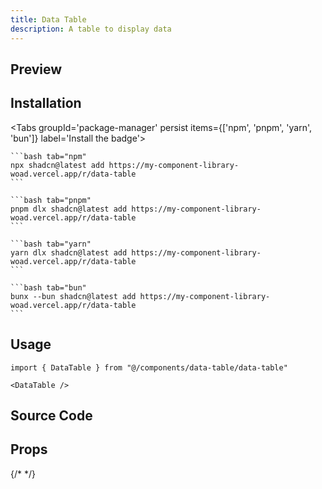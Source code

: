 ```yaml
---
title: Data Table
description: A table to display data
---
```



## Preview

<RegistryPreview>
    <DataTableExampleContactsPage />
</RegistryPreview>

## Installation

<div className="w-full flex justify-end">
    <OpenInV0Button url="https://my-component-library-woad.vercel.app/r/data-table.json" />
</div>

<Tabs groupId='package-manager' persist items={['npm', 'pnpm', 'yarn', 'bun']} label='Install the badge'>

    ```bash tab="npm"
    npx shadcn@latest add https://my-component-library-woad.vercel.app/r/data-table
    ```

    ```bash tab="pnpm"
    pnpm dlx shadcn@latest add https://my-component-library-woad.vercel.app/r/data-table
    ```

    ```bash tab="yarn"
    yarn dlx shadcn@latest add https://my-component-library-woad.vercel.app/r/data-table
    ```

    ```bash tab="bun"
    bunx --bun shadcn@latest add https://my-component-library-woad.vercel.app/r/data-table
    ```
</Tabs>

## Usage

```tsx
import { DataTable } from "@/components/data-table/data-table"
```

```tsx
<DataTable />
```

## Source Code

<RegistryExplorer 
  componentName="data-table" 
  defaultSelectedFile="registry/data-table/components/data-table.tsx" 
/>

## Props

{/* <AutoTypeTable path="./registry/data-table/components/data-table.tsx" name="DataTableProps" /> */}

